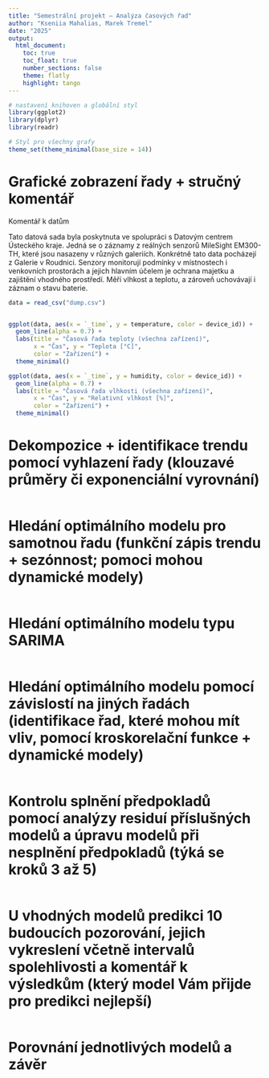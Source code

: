 ```yaml
---
title: "Semestrální projekt – Analýza časových řad"
author: "Kseniia Mahalias, Marek Tremel"
date: "2025"
output:
  html_document:
    toc: true
    toc_float: true
    number_sections: false
    theme: flatly        
    highlight: tango     
---
```


```r
# nastavení knihoven a globální styl
library(ggplot2)
library(dplyr)
library(readr)

# Styl pro všechny grafy
theme_set(theme_minimal(base_size = 14))
```

# Grafické zobrazení řady + stručný komentář

Komentář k datům

Tato datová sada byla poskytnuta ve spolupráci s Datovým centrem Ústeckého kraje. Jedná se o záznamy z reálných senzorů MileSight EM300-TH, které jsou nasazeny v různých galeriích. Konkrétně tato data pocházejí z Galerie v Roudnici.
Senzory monitorují podmínky v místnostech i venkovních prostorách a jejich hlavním účelem je ochrana majetku a zajištění vhodného prostředí.
Měří vlhkost a teplotu, a zároveň uchovávají i záznam o stavu baterie.

```r
data = read_csv("dump.csv")


ggplot(data, aes(x = `_time`, y = temperature, color = device_id)) +
  geom_line(alpha = 0.7) +
  labs(title = "Časová řada teploty (všechna zařízení)",
       x = "Čas", y = "Teplota [°C]",
       color = "Zařízení") +
  theme_minimal()

```

```r
ggplot(data, aes(x = `_time`, y = humidity, color = device_id)) +
  geom_line(alpha = 0.7) +
  labs(title = "Časová řada vlhkosti (všechna zařízení)",
       x = "Čas", y = "Relativní vlhkost [%]",
       color = "Zařízení") +
  theme_minimal()
```

# Dekompozice + identifikace trendu pomocí vyhlazení řady (klouzavé průměry či exponenciální vyrovnání)

```r

```

# Hledání optimálního modelu pro samotnou řadu (funkční zápis trendu + sezónnost; pomoci mohou dynamické modely)

```r

```

# Hledání optimálního modelu typu SARIMA

```r

```

# Hledání optimálního modelu pomocí závislostí na jiných řadách (identifikace řad, které mohou mít vliv, pomocí kroskorelační funkce + dynamické modely)

```r

```

# Kontrolu splnění předpokladů pomocí analýzy residuí příslušných modelů a úpravu modelů při nesplnění předpokladů (týká se kroků 3 až 5)

```r

```

# U vhodných modelů predikci 10 budoucích pozorování, jejich vykreslení včetně intervalů spolehlivosti a komentář k výsledkům (který model Vám přijde pro predikci nejlepší)

```r

```

# Porovnání jednotlivých modelů a závěr

```r

```
